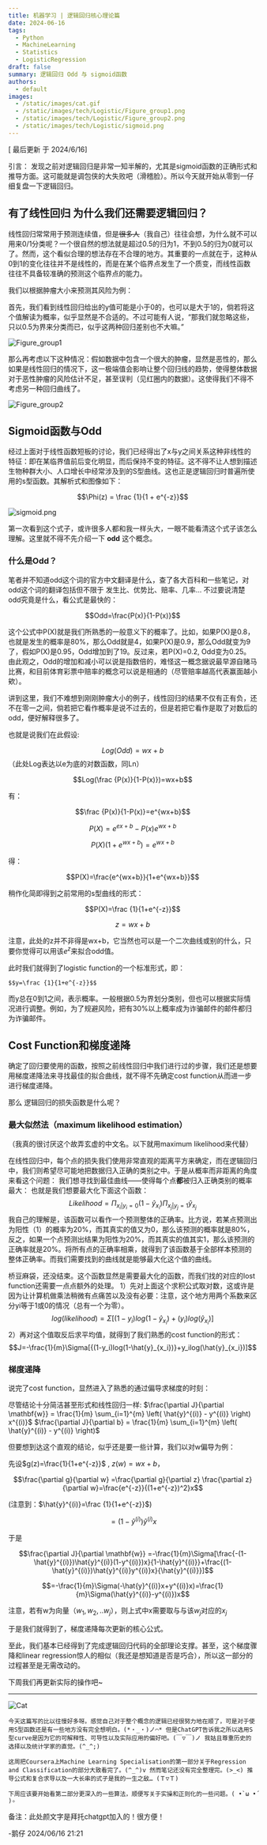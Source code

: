 ```yaml
---
title: 机器学习 | 逻辑回归核心理论篇
date: 2024-06-16
tags:
  - Python
  - MachineLearning
  - Statistics
  - LogisticRegression
draft: false
summary: 逻辑回归 Odd 与 sigmoid函数
authors:
  - default
images:
  - /static/images/cat.gif
  - /static/images/tech/Logistic/Figure_group1.png
  - /static/images/tech/Logistic/Figure_group2.png
  - /static/images/tech/Logistic/sigmoid.png
---
```


[ 最后更新 于  2024/6/16]

引言：
发现之前对逻辑回归是非常一知半解的，尤其是sigmoid函数的正确形式和推导方面。这可能就是调包侠的大失败吧（滑稽脸）。所以今天就开始从零到一仔细复盘一下逻辑回归。

## 有了线性回归 为什么我们还需要逻辑回归？

线性回归常常用于预测连续值，但是~~很多人~~（我自己）往往会想，为什么就不可以用来0/1分类呢？一个很自然的想法就是超过0.5的归为1，不到0.5的归为0就可以了。然而，这个看似合理的想法存在不合理的地方。其重要的一点就在于，这种从0到1的变化往往并不是线性的，而是在某个临界点发生了一个质变，而线性函数往往不具备较准确的预测这个临界点的能力。


我们以根据肿瘤大小来预测其风险为例：

首先，我们看到线性回归给出的y值可能是小于0的，也可以是大于1的，倘若将这个值解读为概率，似乎显然是不合适的。不过可能有人说，“那我们就忽略这些，只以0.5为界来分类而已，似乎这两种回归差别也不大嘛。”

![Figure_group1](/static/images/tech/Logistic/Figure_group1.png) 

那么再考虑以下这种情况：假如数据中包含一个很大的肿瘤，显然是恶性的，那么如果是线性回归的情况下，这一极端值会影响让整个回归线的趋势，使得整体数据对于恶性肿瘤的风险估计不足，甚至误判（见红圈内的数据）。这使得我们不得不考虑另一种回归曲线了。

![Figure_group2](/static/images/tech/Logistic/Figure_group2.png) 


## Sigmoid函数与Odd

经过上面对于线性函数短板的讨论，我们已经得出了x与y之间关系这种非线性的特征：即在某临界值前后变化明显，而后保持不变的特征。这不得不让人想到描述生物种群大小、人口增长中经常涉及到的S型曲线。这也正是逻辑回归时普遍所使用的s型函数。其解析式和图像如下：

$$\Phi(z) = \frac {1}{1 + e^{-z}}$$

![sigmoid.png](/static/images/tech/Logistic/sigmoid.png)

第一次看到这个式子，或许很多人都和我一样头大，一眼不能看清这个式子该怎么理解。这里就不得不先介绍一下 **odd** 这个概念。

### 什么是Odd？

笔者并不知道odd这个词的官方中文翻译是什么，查了各大百科和一些笔记，对odd这个词的翻译包括但不限于 发生比、优势比、赔率、几率…
不过要说清楚odd究竟是什么，看公式是最快的：

$$Odd=\frac{P(x)}{1-P(x)}$$

这个公式中P(X)就是我们所熟悉的一般意义下的概率了。比如，如果P(X)是0.8，也就是发生的概率是80%，那么Odd就是4，如果P(X)是0.9，那么Odd就变为9了，假如P(X)是0.95，Odd增加到了19。反过来，若P(X)=0.2, Odd变为0.25。由此观之，Odd的增加和减小可以说是指数倍的，难怪这一概念据说最早源自赌马比赛，和目前体育彩票中赔率的概念可以说是相通的（尽管赔率越高代表赢面越小欸）。

讲到这里，我们不难想到刚刚肿瘤大小的例子，线性回归的结果不仅有正有负，还不在零一之间，倘若把它看作概率是说不过去的，但是若把它看作是取了对数后的odd，便好解释很多了。

也就是说我们在此假设:

$$Log(Odd)=wx+b$$（此处Log表达以e为底的对数函数，同Ln）

$$Log(\frac {P(x)}{1-P(x)})=wx+b$$

有：

$$\frac {P(x)}{1-P(x)}=e^{wx+b}$$

$$P(X)=e^{ex+b}-P(x)e^{wx+b}$$

$$P(X)(1+e^{wx+b})=e^{wx+b}$$

得：

$$P(X)=\frac{e^{wx+b}}{1+e^{wx+b}}$$

稍作化简即得到之前常用的s型曲线的形式：

$$P(X)=\frac {1}{1+e^{-z}}$$

$$z=wx+b$$

注意，此处的z并不非得是wx+b，它当然也可以是一个二次曲线或别的什么，只要你觉得可以用该$e^z$来拟合odd值。

此时我们就得到了logistic function的一个标准形式，即：

	$$y=\frac {1}{1+e^{-z}}$$

而y总在0到1之间，表示概率。一般根据0.5为界划分类别，但也可以根据实际情况进行调整。例如，为了规避风险，把有30%以上概率成为诈骗邮件的邮件都归为诈骗邮件。

## Cost Function和梯度递降

确定了回归要使用的函数，按照之前线性回归中我们进行过的步骤，我们还是想要用梯度递降法来寻找最佳的拟合曲线，就不得不先确定cost function从而进一步进行梯度递降。

那么 逻辑回归的损失函数是什么呢？

### 最大似然法（maximum likelihood estimation）

（我真的很讨厌这个故弄玄虚的中文名。以下就用maximum likelihood来代替）

在线性回归中，每个点的损失我们使用非常直观的距离平方来确定，而在逻辑回归中，我们则希望尽可能地把数据归入正确的类别之中。于是从概率而非距离的角度来看这个问题：
我们想寻找到最佳曲线——使得每个点**都**被归入正确类别的概率最大：
也就是我们想要最大化下面这个函数：
$$Likelihood=\Pi_{{x_i}|y_i=0}(1-\hat{y}_{x_i})\Pi_{x_j|y_j=1}\hat{y}_{x_j}$$
我自己的理解是，该函数可以看作一个预测整体的正确率。比方说，若某点预测出为阳性（1）的概率为20%，而其真实的值又为0，那么该预测的概率就是80%，反之，如果一个点预测出结果为阳性为20%，而其真实的值其实1，那么该预测的正确率就是20%。将所有点的正确率相乘，就得到了该函数基于全部样本预测的整体正确率。而我们需要找到的曲线就是能够最大化这个值的曲线。

桥豆麻袋，还没结束。这个函数显然是需要最大化的函数，而我们找的对应的lost function还需要一点点额外的处理。
1）先对上面这个求积公式取对数，这或许是因为让计算机做乘法稍微有点痛苦以及没有必要：注意，这个地方用两个系数来区分yi等于1或0的情况（总有一个为零）。
$$log(likelihood)=\Sigma[{(1-y_i)log(1-\hat{y}_{x_i})}+(y_i)log(\hat{y}_{x_i})]$$
2）再对这个值取反后求平均值，就得到了我们熟悉的cost function的形式：
$$J=-\frac{1}{m}\Sigma[{(1-y_i)log(1-\hat{y}_{x_i})}+y_ilog(\hat{y}_{x_i})]$$

### 梯度递降

说完了cost function，显然进入了熟悉的通过偏导求梯度的时刻：

尽管结论十分简洁甚至形式和线性回归一样:
$\frac{\partial J}{\partial \mathbf{w}} = \frac{1}{m} \sum_{i=1}^{m} \left( \hat{y}^{(i)} - y^{(i)} \right) x^{(i)}$
$\frac{\partial J}{\partial b} = \frac{1}{m} \sum_{i=1}^{m} \left( \hat{y}^{(i)} - y^{(i)} \right)$

但要想到达这个直观的结论，似乎还是要一些计算，我们以对w偏导为例：

先设$g(z)=\frac{1}{1+e^{-z}}$ , $z(w)=wx+b$，

$$\frac{\partial g}{\partial w} =\frac{\partial g}{\partial z} \frac{\partial z}{\partial w}=\frac{e^{-z}}{(1+e^{-z})^2}x$$

(注意到：$\hat{y}^{(i)}=\frac {1}{1+e^{-z}}$)

$$=(1-\hat{y}^{(i)})\hat{y}^{(i)}x$$

于是

$$\frac{\partial J}{\partial \mathbf{w}} =-\frac{1}{m}\Sigma[\frac{-(1-\hat{y}^{(i)})\hat{y}^{(i)}(1-y^{(i)})x}{1-\hat{y}^{(i)}}+\frac{(1-\hat{y}^{(i)})\hat{y}^{(i)}y^{(i)}x}{\hat{y}^{(i)}}]$$

$$=-\frac{1}{m}\Sigma(-\hat{y}^{(i)}x+y^{(i)}x)=\frac{1}{m}\Sigma(\hat{y}^{(i)}-y^{(i)})x$$

注意，若有w为向量$（w_1,w_2,..w_j）$，则上式中x需要取与与该$w_j$对应的$x_j$

于是我们就得到了，梯度递降每次更新的核心公式。

至此，我们基本已经得到了完成逻辑回归代码的全部理论支撑。甚至，这个梯度骤降和linear regression惊人的相似（我还是想知道是否是巧合），所以这一部分的过程甚至是无需改动的。

下周我们再更新实际的操作吧~

---

![Cat](/static/images/cat.gif)


`今天这篇写的比以往慢好多呀。感觉自己对于整个概念的逻辑已经很努力地在顺了，可是对于使用S型函数还是有一些地方没有完全想明白。(*・_・)ノ⌒* 但是ChatGPT告诉我之所以选用S型curve是因为它的可解释性、可导性以及实际应用的偏好吧。(￣▽￣)ノ 我姑且尊重历史的选择以及统计学家的直觉。(^_^;)`

`这周把Coursera上Machine Learning Specialisation的第一部分关于Regression and Classification的部分大致看完了。(^_^)v 然而笔记还没有完全整理完。(>_<) 推导公式和复合求导以及一大长串的式子是我的一生之敌… (Ｔ▽Ｔ)`

`下周应该要开始看第二部分更深入的一些算法，顺便写关于实操和正则化的一些问题。( •̀ ω •́ )✧`

备注：此处颜文字是拜托chatgpt加入的！很方便！

-鹅仔
2024/06/16 21:21
